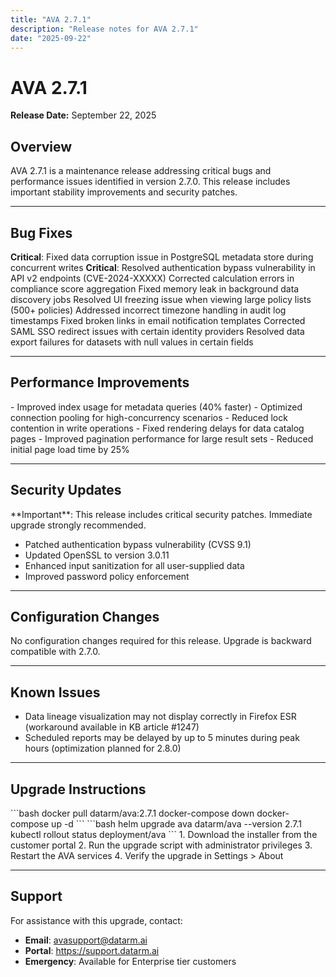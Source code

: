 ```yaml
---
title: "AVA 2.7.1"
description: "Release notes for AVA 2.7.1"
date: "2025-09-22"
---
```


# AVA 2.7.1

**Release Date:** September 22, 2025

## Overview

AVA 2.7.1 is a maintenance release addressing critical bugs and performance issues identified in version 2.7.0. This release includes important stability improvements and security patches.

---

## Bug Fixes

<Check>**Critical**: Fixed data corruption issue in PostgreSQL metadata store during concurrent writes</Check>
<Check>**Critical**: Resolved authentication bypass vulnerability in API v2 endpoints (CVE-2024-XXXXX)</Check>
<Check>Corrected calculation errors in compliance score aggregation</Check>
<Check>Fixed memory leak in background data discovery jobs</Check>
<Check>Resolved UI freezing issue when viewing large policy lists (500+ policies)</Check>
<Check>Addressed incorrect timezone handling in audit log timestamps</Check>
<Check>Fixed broken links in email notification templates</Check>
<Check>Corrected SAML SSO redirect issues with certain identity providers</Check>
<Check>Resolved data export failures for datasets with null values in certain fields</Check>

---

## Performance Improvements

<CardGroup cols={2}>
  <Card title="Database Optimization" icon="database">
    - Improved index usage for metadata queries (40% faster)
    - Optimized connection pooling for high-concurrency scenarios
    - Reduced lock contention in write operations
  </Card>

  <Card title="UI Responsiveness" icon="gauge-high">
    - Fixed rendering delays for data catalog pages
    - Improved pagination performance for large result sets
    - Reduced initial page load time by 25%
  </Card>
</CardGroup>

---

## Security Updates

<Warning>
  **Important**: This release includes critical security patches. Immediate upgrade strongly recommended.
</Warning>

- Patched authentication bypass vulnerability (CVSS 9.1)
- Updated OpenSSL to version 3.0.11
- Enhanced input sanitization for all user-supplied data
- Improved password policy enforcement

---

## Configuration Changes

<Info>
  No configuration changes required for this release. Upgrade is backward compatible with 2.7.0.
</Info>

---

## Known Issues

- Data lineage visualization may not display correctly in Firefox ESR (workaround available in KB article #1247)
- Scheduled reports may be delayed by up to 5 minutes during peak hours (optimization planned for 2.8.0)

---

## Upgrade Instructions

<AccordionGroup>
  <Accordion title="Docker Deployment">
    ```bash
    docker pull datarm/ava:2.7.1
    docker-compose down
    docker-compose up -d
    ```
  </Accordion>

  <Accordion title="Kubernetes Deployment">
    ```bash
    helm upgrade ava datarm/ava --version 2.7.1
    kubectl rollout status deployment/ava
    ```
  </Accordion>

  <Accordion title="On-Premises Installation">
    1. Download the installer from the customer portal
    2. Run the upgrade script with administrator privileges
    3. Restart the AVA services
    4. Verify the upgrade in Settings > About
  </Accordion>
</AccordionGroup>

---

## Support

For assistance with this upgrade, contact:
- **Email**: avasupport@datarm.ai
- **Portal**: https://support.datarm.ai
- **Emergency**: Available for Enterprise tier customers
